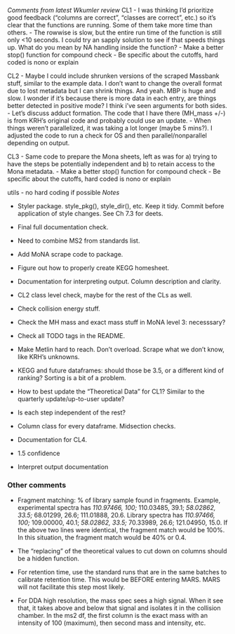 *Comments from latest Wkumler review*
CL1
- I was thinking I'd prioritize good feedback ("columns are correct", "classes are correct", etc.) so it's clear that the functions are running. Some of them take more time than others.
- The rowwise is slow, but the entire run time of the function is still only <10 seconds. I could try an sapply solution to see if that speeds things up. What do you mean by NA handling inside the function?
- Make a better stop() function for compound check
- Be specific about the cutoffs, hard coded is nono or explain

CL2
- Maybe I could include shrunken versions of the scraped Massbank stuff, similar to the example data. I don't want to change 
the overall format due to lost metadata but I can shrink things. And yeah. MBP is huge and slow. I wonder if it's because there is more data in each entry, are things better detected in positive mode? I think i've seen arguments for both sides.
- Let's discuss adduct formation. The code that I have there (MH_mass +/-) is from KRH's original code and probably could use an update.
- When things weren't parallelized, it was taking a lot longer (maybe 5 mins?). I adjusted the code to run a check for OS and then parallel/nonparallel depending on output.

CL3
- Same code to prepare the Mona sheets, left as was for a) trying to have the steps be potentially independent and b) to retain access to the Mona metadata.
- Make a better stop() function for compound check
- Be specific about the cutoffs, hard coded is nono or explain

utils
- no hard coding if possible
*Notes*

- Styler package. style_pkg(), style_dir(), etc. Keep it tidy. Commit before application of style changes. See Ch 7.3 for deets.

- Final full documentation check.
- Need to combine MS2 from standards list.
- Add MoNA scrape code to package.
- Figure out how to properly create KEGG homesheet.
- Documentation for interpreting output. Column description and clarity.
- CL2 class level check, maybe for the rest of the CLs as well.
- Check collision energy stuff.
- Check the MH mass and exact mass stuff in MoNA level 3: necesssary?
- Check all TODO tags in the README.
- Make Metlin hard to reach. Don't overload. Scrape what we don't know, like KRH's unknowns.
- KEGG and future dataframes: should those be 3.5, or a different kind of ranking? Sorting is a bit of a problem.
- How to best update the "Theoretical Data" for CL1? Similar to the quarterly update/up-to-user update? 
- Is each step independent of the rest?
- Column class for every dataframe. Midsection checks.
- Documentation for CL4.
- 1.5 confidence
- Interpret output documentation

### Other comments

- Fragment matching: % of library sample found in fragments. 
    Example, experimental spectra has *110.97466, 100;* 110.03485, 39.1; *58.02862, 33.5;* 68.01299, 26.6; 111.01888, 20.6.
    Library spectra has               *110.97466, 100;* 109.00000, 40.1; *58.02862, 33.5;* 70.33989, 26.6; 121.04950, 15.0.
    If the above two lines were identical, the fragment match would be 100%. In this situation, the fragment match would be 40% or 0.4.
- The "replacing" of the theoretical values to cut down on columns should be a hidden function.
- For retention time, use the standard runs that are in the same batches to calibrate retention time. This would be BEFORE entering MARS. MARS will not facilitate this step most likely. 

- For DDA high resolution, the mass spec sees a high signal. When it see that, it takes above and below that signal and isolates it in the collision chamber. In the ms2 df, the first column is the exact mass with an intensity of 100 (maximum), then second mass and intensity, etc. 

